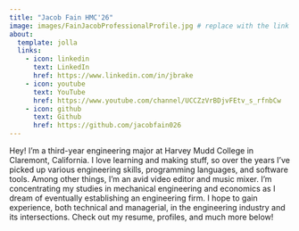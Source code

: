 ```yaml
---
title: "Jacob Fain HMC'26"
image: images/FainJacobProfessionalProfile.jpg # replace with the link to your headshot
about:
  template: jolla
  links:
    - icon: linkedin
      text: LinkedIn
      href: https://www.linkedin.com/in/jbrake
    - icon: youtube
      text: YouTube
      href: https://www.youtube.com/channel/UCCZzVrBDjvFEtv_s_rfnbCw
    - icon: github
      text: Github
      href: https://github.com/jacobfain026
---
```


Hey! I'm a third-year engineering major at Harvey Mudd College in Claremont, California.
I love learning and making stuff, so over the years I've picked up various engineering skills, programming languages, and software tools. Among other things, I'm an avid video editor and music mixer.
I'm concentrating my studies in mechanical engineering and economics as I dream of eventually establishing an engineering firm. I hope to gain experience, both technical and managerial, in the engineering industry and its intersections. Check out my resume, profiles, and much more below!